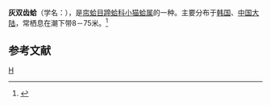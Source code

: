 {{Speciesbox
| taxon = Felaniella usta
| binomial_authority = (Gould)
}}
'''灰双齿蛤'''（学名：''{{lang|la|Felaniella usta}}''），是[[帘蛤目|帘蛤目]][[蹄蛤科|蹄蛤科]][[小猫蛤属|小猫蛤属]]的一种。主要分布于[[韩国|韩国]]、[[中国大陆|中国大陆]]，常栖息在潮下带8－75米。<ref>{{cite web|url=http://shell.sinica.edu.tw/chinese/shellbase_detail.php?science_no=3736|title=国际贝库：灰双齿蛤|publisher=台湾贝类资料库|accessdate=2009-08-11|archive-date=2016-03-04|archive-url=https://web.archive.org/web/20160304131129/http://shell.sinica.edu.tw/chinese/shellbase_detail.php?science_no=3736|dead-url=no}}</ref>

== 参考文献 ==
{{reflist}}
{{Taxonbar|from=Q15234398}}

[[Category:小猫蛤属|H]]